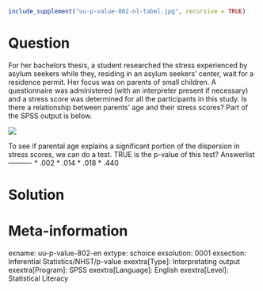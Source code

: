 ```r
include_supplement("uu-p-value-802-nl-tabel.jpg", recursive = TRUE)
```

Question
========
  
For her bachelors thesis, a student researched the stress experienced by asylum seekers while they, residing in an asylum seekers' center, wait for a residence permit. Her focus was on parents of small children. A questionnaire was administered (with an interpreter present if necessary) and a stress score was determined for all the participants in this study. Is there a relationship between parents' age and their stress scores? Part of the SPSS output is below. 

![](uu-p-value-802-nl-tabel.jpg)

To see if parental age explains a significant portion of the dispersion in stress scores, we can do a test. TRUE is the p-value of this test? 
Answerlist
----------
* .002
* .014
* .018
* .440 


Solution
========

Meta-information
================
exname: uu-p-value-802-en
extype: schoice
exsolution: 0001
exsection: Inferential Statistics/NHST/p-value
exextra[Type]: Interpretating output
exextra[Program]: SPSS
exextra[Language]: English
exextra[Level]: Statistical Literacy
